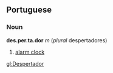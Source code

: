 ==Portuguese==
===Noun===
'''des.per.ta.dor''' ''m'' (''plural'' despertadores)

#[[alarm clock]]

[[gl:Despertador]]